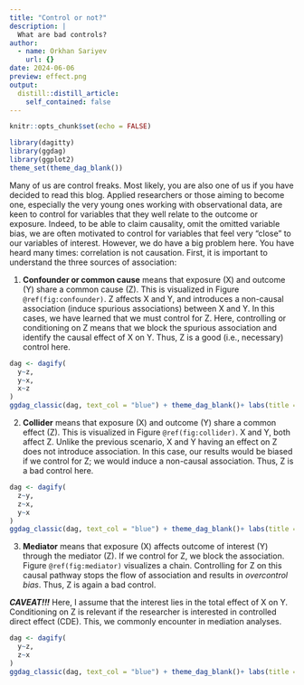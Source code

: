 ```yaml
---
title: "Control or not?"
description: |
  What are bad controls?
author:
  - name: Orkhan Sariyev
    url: {}
date: 2024-06-06
preview: effect.png
output:
  distill::distill_article:
    self_contained: false
---
```


```r
knitr::opts_chunk$set(echo = FALSE)
```

```r
library(dagitty)
library(ggdag)
library(ggplot2)
theme_set(theme_dag_blank())
```

Many of us are control freaks. Most likely, you are also one of us if you have decided to read this blog. Applied researchers or those aiming to become one, especially the very young ones working with observational data, are keen to control for variables that they well relate to the outcome or exposure. Indeed, to be able to claim causality, omit the omitted variable bias, we are often motivated to control for variables that feel very "close" to our variables of interest. However, we do have a big problem here. You have heard many times: correlation is not causation. First, it is important to understand the three sources of association:

1.  **Confounder or common cause** means that exposure (X) and outcome (Y) share a common cause (Z). This is visualized in Figure `@ref(fig:confounder)`. Z affects X and Y, and introduces a non-causal association (induce spurious associations) between X and Y. In this cases, we have learned that we must control for Z.  Here, controlling or conditioning on Z means that we block the spurious association and identify the causal effect of X on Y. Thus, Z is a good (i.e., necessary) control here.   

```r
dag <- dagify(
  y~z,
  y~x,
  x~z
)
ggdag_classic(dag, text_col = "blue") + theme_dag_blank()+ labs(title = "Confounder")
```
2.  **Collider** means that exposure (X) and outcome (Y) share a common effect (Z). This is visualized in Figure `@ref(fig:collider)`. X and Y, both affect Z. Unlike the previous scenario, X and Y having an effect on Z does not introduce association. In this case, our results would be biased  if we control for Z; we would induce a non-causal association. Thus, Z is a bad control here.  

```r
dag <- dagify(
  z~y,
  z~x,
  y~x
)
ggdag_classic(dag, text_col = "blue") + theme_dag_blank()+ labs(title = "Collider")

```
3. **Mediator** means that exposure (X) affects outcome of interest (Y) through the mediator (Z). If we control for Z, we block the association. Figure  `@ref(fig:mediator)` visualizes a chain. Controlling for Z on this causal pathway stops the flow of association and results in *overcontrol bias*. Thus, Z is again a bad control. 

***CAVEAT!!!*** Here, I assume that the interest lies in the total effect of X on Y. Conditioning on Z is relevant if the researcher is interested in controlled direct effect (CDE). This, we commonly encounter in mediation analyses.

```r
dag <- dagify(
  y~z,
  z~x
)
ggdag_classic(dag, text_col = "blue") + theme_dag_blank()+ labs(title = "Mediator")
```
